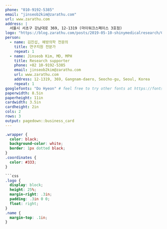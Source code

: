 ```yaml
---
phone: "010-9192-5385"
email: "jinseob2kim@zarathu.com"
url: www.zarathu.com
address: |
  서울시 서초구 강남대로 369, 12-1319 (마이워크스페이스 3호점)
logo: "https://blog.zarathu.com/posts/2019-05-10-shinymedicalresearch/Color%20logo%20-%20no%20background.png"
person: 
  - name: 김진섭, 예방의학 전문의
    title: 연구지원 전문가
    repeat: 1
  - name: Jinseob Kim, MD, MPH
    title: Research supporter
    phone: +82 10-9192-5385
    email: jinseob2kim@zarathu.com
    url: www.zarathu.com
    address: 12-1319, 369, Gangnam-daero, Seocho-gu, Seoul, Korea
    repeat: 1
googlefonts: "Do Hyeon" # feel free to try other fonts at https://fonts.google.com
paperwidth: 8.5in
paperheight: 11in
cardwidth: 3.5in
cardheight: 2in
cols: 2
rows: 3
output: pagedown::business_card
---
```




<!-- if you prefer black text on white background, set eval=TRUE on the chunk below -->

```css
.wrapper {
  color: black;
  background-color: white;
  border: 1px dotted black;
}
.coordinates {
  color: #333;
}

```css
.logo {
  display: block;
  height: 25%;
  margin-right: .3in;
  padding: .3in 0 0;
  float: right;
}
.name {
  margin-top: .1in;
}
```

